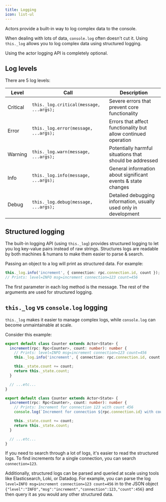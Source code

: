 ```yaml
---
title: Logging
icon: list-ul
---
```


Actors provide a built-in way to log complex data to the console.

When dealing with lots of data, `console.log` often doesn't cut it. Using `this._log` allows you to log complex data using structured logging.

<Note>Using the actor logging API is completely optional.</Note>

## Log levels

There are 5 log levels:

| Level    | Call                                   | Description                                                      |
| -------- | -------------------------------------- | ---------------------------------------------------------------- |
| Critical | `this._log.critical(message, ...args);` | Severe errors that prevent core functionality                    |
| Error    | `this._log.error(message, ...args);`    | Errors that affect functionality but allow continued operation   |
| Warning  | `this._log.warn(message, ...args);`     | Potentially harmful situations that should be addressed          |
| Info     | `this._log.info(message, ...args);`     | General information about significant events & state changes     |
| Debug    | `this._log.debug(message, ...args);`    | Detailed debugging information, usually used only in development |

## Structured logging

The built-in logging API (using `this._log`) provides structured logging to let you log key-value
pairs instead of raw strings. Structures logs are readable by both machines &
humans to make them easier to parse & search.

Passing an object to a log will print as structured data. For example:

```typescript
this._log.info('increment', { connection: rpc.connection.id, count });
// Prints: level=INFO msg=increment connection=123 count=456
```

The first parameter in each log method is the message. The rest of the arguments are used for structured logging.

## `this._log` vs `console.log` logging

`this._log` makes it easier to manage complex logs, while `console.log` can
become unmaintainable at scale.

Consider this example:

<CodeGroup>

```typescript structured_logging.ts
export default class Counter extends Actor<State> {
  increment(rpc: Rpc<Counter>, count: number): number {
    // Prints: level=INFO msg=increment connection=123 count=456
    this._log.info('increment', { connection: rpc.connection.id, count });

    this._state.count += count;
    return this._state.count;
  }

  // ...etc...
}
```

```typescript unstructured_logging.ts
export default class Counter extends Actor<State> {
  increment(rpc: Rpc<Counter>, count: number): number {
    // Prints: Increment for connection 123 with count 456
    console.log(`Increment for connection ${rpc.connection.id} with count ${count}`);

    this._state.count += count;
    return this._state.count;
  }

  // ...etc...
}
```

</CodeGroup>

If you need to search through a lot of logs, it's easier to read the structured logs. To find increments for a single connection, you can search `connection=123`.

Additionally, structured logs can be parsed and queried at scale using tools like Elasticsearch, Loki, or Datadog. For example, you can parse the log `level=INFO msg=increment connection=123 count=456` in to the JSON object `{"level":"INFO","msg":"increment","connection":123,"count":456}` and then query it as you would any other structured data.
